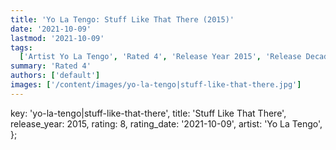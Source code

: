 ```yaml
---
title: 'Yo La Tengo: Stuff Like That There (2015)'
date: '2021-10-09'
lastmod: '2021-10-09'
tags:
  ['Artist Yo La Tengo', 'Rated 4', 'Release Year 2015', 'Release Decade 2010']
summary: 'Rated 4'
authors: ['default']
images: ['/content/images/yo-la-tengo|stuff-like-that-there.jpg']
---
```


  key: 'yo-la-tengo|stuff-like-that-there',
  title: 'Stuff Like That There',
  release_year: 2015,
  rating: 8,
  rating_date: '2021-10-09',
  artist: 'Yo La Tengo',
};

<MusicRating data={data} />
